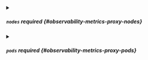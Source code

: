 


<details className="config-field" data-expandable="true">
<summary>

##### `nodes` <span className="config-field-required" data-required="false">required</span> <span className="config-field-type"></span> <span className="config-field-default"></span> <span className="config-field-enum"></span> {#observability-metrics-proxy-nodes}



</summary>

<PartialNodesreference />


</details>



<details className="config-field" data-expandable="true">
<summary>

##### `pods` <span className="config-field-required" data-required="false">required</span> <span className="config-field-type"></span> <span className="config-field-default"></span> <span className="config-field-enum"></span> {#observability-metrics-proxy-pods}



</summary>

<PartialPodsreference />


</details>
